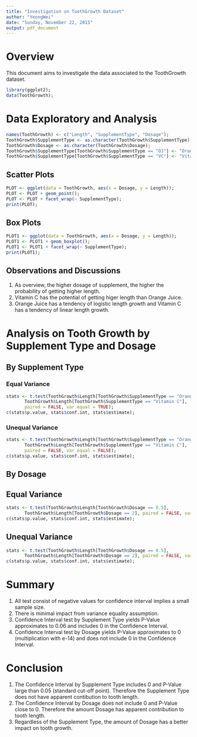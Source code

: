 ```yaml
---
title: "Investigation on ToothGrowth Dataset"
author: "YeongWei"
date: "Sunday, November 22, 2015"
output: pdf_document
---
```


# Overview

This document aims to investigate the data associated to the ToothGrowth dataset.

```r
library(ggplot2);
data(ToothGrowth);
```

# Data Exploratory and Analysis
```r
names(ToothGrowth) <- c("Length", "SupplementType", "Dosage");
ToothGrowth$SupplementType <- as.character(ToothGrowth$SupplementType);
ToothGrowth$Dosage <- as.character(ToothGrowth$Dosage);
ToothGrowth$SupplementType[ToothGrowth$SupplementType == "OJ"] <- "Orange Juice";
ToothGrowth$SupplementType[ToothGrowth$SupplementType == "VC"] <- "Vitamin C";
```

## Scatter Plots
```r
PLOT <- ggplot(data = ToothGrowth, aes(x = Dosage, y = Length));
PLOT <- PLOT + geom_point();
PLOT <- PLOT + facet_wrap(~ SupplementType);
print(PLOT);
```

## Box Plots
```r
PLOT1 <- ggplot(data = ToothGrowth, aes(x = Dosage, y = Length));
PLOT1 <- PLOT1 + geom_boxplot();
PLOT1 <- PLOT1 + facet_wrap(~ SupplementType);
print(PLOT1);
```

## Observations and Discussions
1. As overview, the higher dosage of supplement, the higher the probability of getting higher length.
2. Vitamin C has the potential of getting higer length than Orange Juice.
3. Orange Juice has a tendency of logistic length growth and Vitamin C has a tendency of linear length growth.

# Analysis on Tooth Growth by Supplement Type and Dosage

## By Supplement Type

### Equal Variance
```r
stats <- t.test(ToothGrowth$Length[ToothGrowth$SupplementType == "Orange Juice"],
       ToothGrowth$Length[ToothGrowth$SupplementType == "Vitamin C"],
       paired = FALSE, var.equal = TRUE);
c(stats$p.value, stats$conf.int, stats$estimate);
```

### Unequal Variance
```r
stats <- t.test(ToothGrowth$Length[ToothGrowth$SupplementType == "Orange Juice"],
       ToothGrowth$Length[ToothGrowth$SupplementType == "Vitamin C"],
       paired = FALSE, var.equal = FALSE);
c(stats$p.value, stats$conf.int, stats$estimate);
```

## By Dosage

## Equal Variance
```r
stats <- t.test(ToothGrowth$Length[ToothGrowth$Dosage == 0.5],
       ToothGrowth$Length[ToothGrowth$Dosage == 2], paired = FALSE, var.equal = TRUE);
c(stats$p.value, stats$conf.int, stats$estimate);
```

## Unequal Variance
```r
stats <- t.test(ToothGrowth$Length[ToothGrowth$Dosage == 0.5],
       ToothGrowth$Length[ToothGrowth$Dosage == 2], paired = FALSE, var.equal = FALSE);
c(stats$p.value, stats$conf.int, stats$estimate);
```

# Summary
1. All test consist of negative values for confidence interval implies a small sample size.
2. There is minimal impact from variance equality assumption.
3. Confidence Interval test by Supplement Type yields P-Value approximates to 0.06 and includes 0 in the Confidence Interval.
4. Confidence Interval test by Dosage yields P-Value approximates to 0 (multiplication with e-14) and does not include 0 in the Confidence Interval.

# Conclusion
1. The Confidence Interval by Supplement Type includes 0 and P-Value large than 0.05 (standard cut-off point). Therefore the Supplement Type does not have apparent contibution to tooth length.
2. The Confidence Interval by Dosage does not include 0 and P-Value close to 0. Therefore the amount Dosage has apparent contribution to tooth length. 
3. Regardless of the Supplement Type, the amount of Dosage has a better impact on tooth growth.
